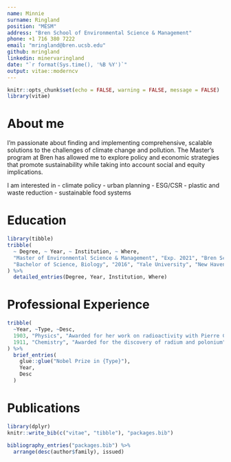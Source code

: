 ```yaml
---
name: Minnie
surname: Ringland
position: "MESM"
address: "Bren School of Environmental Science & Management"
phone: +1 716 380 7222
email: "mringland@bren.ucsb.edu"
github: mringland
linkedin: minervaringland
date: "`r format(Sys.time(), '%B %Y')`"
output: vitae::moderncv
---
```


```r
knitr::opts_chunk$set(echo = FALSE, warning = FALSE, message = FALSE)
library(vitae)
```

# About me

I'm passionate about finding and implementing comprehensive, scalable solutions to the challenges of climate change and pollution. The Master's program at Bren has allowed me to explore policy and economic strategies that promote sustainability while taking into account social and equity implications.

I am interested in
- climate policy
- urban planning
- ESG/CSR
- plastic and waste reduction
- sustainable food systems

# Education

```r
library(tibble)
tribble(
  ~ Degree, ~ Year, ~ Institution, ~ Where,
  "Master of Environmental Science & Management", "Exp. 2021", "Bren School of Environmental Science & Management", "University of California, Santa Barbara",
  "Bachelor of Science, Biology", "2016", "Yale University", "New Haven, Connecticut"
) %>% 
  detailed_entries(Degree, Year, Institution, Where)
```

# Professional Experience

```r
tribble(
  ~Year, ~Type, ~Desc,
  1903, "Physics", "Awarded for her work on radioactivity with Pierre Curie and Henri Becquerel",
  1911, "Chemistry", "Awarded for the discovery of radium and polonium"
) %>% 
  brief_entries(
    glue::glue("Nobel Prize in {Type}"),
    Year, 
    Desc
  )
```

# Publications

```r
library(dplyr)
knitr::write_bib(c("vitae", "tibble"), "packages.bib")

bibliography_entries("packages.bib") %>%
  arrange(desc(author$family), issued)
```

